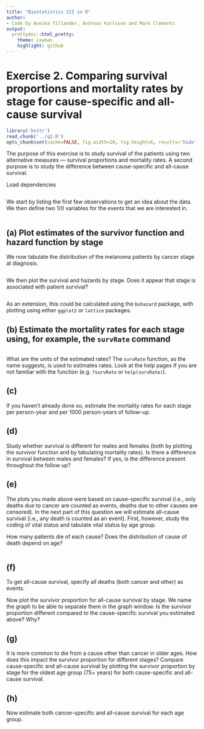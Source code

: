 ```yaml
---
title: "Biostatistics III in R"
author:
- Code by Annika Tillander, Andreas Karlsson and Mark Clements
output:
  prettydoc::html_pretty:
    theme: cayman
    highlight: github
---
```



# Exercise 2. Comparing survival proportions and mortality rates by stage for cause-specific and all-cause survival #
	

```r
library('knitr')
read_chunk('../q2.R')
opts_chunk$set(cache=FALSE, fig.width=10, fig.height=6, results='hide', fig.keep='none')
```

The purpose of this exercise is to study survival of the patients
    using two alternative measures --- survival proportions and
    mortality rates. A second purpose is to study the difference between
    cause-specific and all-cause survival.


Load dependencies

```r
```

We start by listing the first few observations to get an idea about the data. We then define two 1/0 variables for the events that we are interested in.

```r
```

## (a) Plot estimates of the survivor function and hazard function by stage ##

We now tabulate the distribution of the melanoma patients by cancer stage at diagnosis.

```r
```

We then plot the survival and hazards by stage. Does it appear that stage is associated with patient survival?

```r
```

As an extension, this could be calculated using the `bshazard` package, with plotting using either `ggplot2` or `lattice` packages.

## (b) Estimate the mortality rates for each stage using, for example, the `survRate` command ##

```r
```

What are the units of the estimated rates? The `survRate` function, as the name suggests, is used to
        estimates rates. Look at the help pages if you are not familiar
        with the function (e.g. `?survRate` or `help(survRate)`).


## (c) ##
If you haven’t already done so, estimate the mortality rates for each stage per person-year and per 1000 person-years of follow-up.

## (d) ##

Study whether survival is different for males and females (both
        by plotting the survivor function and by tabulating
        mortality rates).
Is there a difference in survival between males and females? If
        yes, is the difference present throughout the follow up?

## (e) ##

The plots you made above were based on cause-specific survival
(i.e., only deaths due to cancer are counted as events, deaths
due to other causes are censored). In the next part of this
question we will estimate all-cause survival (i.e., any death is
counted as an event). First, however, study the coding of vital
status and tabulate vital status by age group.

How many patients die of each cause? Does the distribution of
cause of death depend on age?


```r
```

## (f) ##

To get all-cause survival, specify all deaths (both cancer
and other) as events.

Now plot the survivor proportion for all-cause survival
by stage. We name the graph to be able to separate them in the
graph window. Is the survivor proportion different compared to
the cause-specific survival you estimated above? Why?

## (g) ##

It is more common to die from a cause other than cancer in
older ages. How does this impact the survivor proportion for
different stages? Compare cause-specific and all-cause survival
by plotting the survivor proportion by stage for the oldest age
group (75+ years) for both cause-specific and
all-cause survival.

## (h) ##

Now estimate both cancer-specific and all-cause survival for
        each age group.
